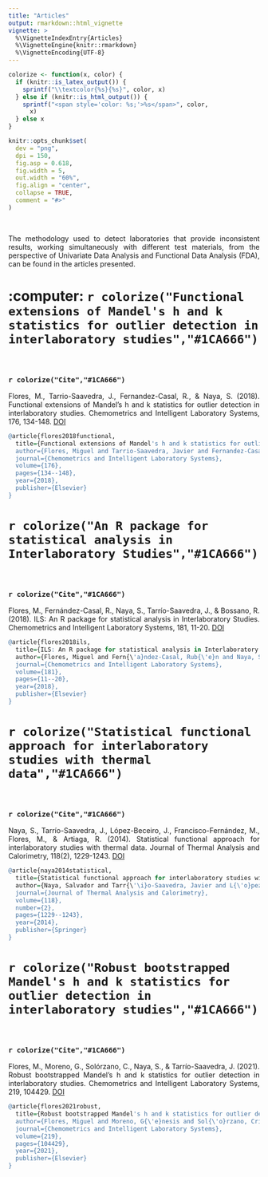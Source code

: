 ```yaml
---
title: "Articles"
output: rmarkdown::html_vignette
vignette: >
  %\VignetteIndexEntry{Articles}
  %\VignetteEngine{knitr::rmarkdown}
  %\VignetteEncoding{UTF-8}
---
```


```r
colorize <- function(x, color) {
  if (knitr::is_latex_output()) {
    sprintf("\\textcolor{%s}{%s}", color, x)
  } else if (knitr::is_html_output()) {
    sprintf("<span style='color: %s;'>%s</span>", color,
      x)
  } else x
}
```
```r
knitr::opts_chunk$set(
  dev = "png",
  dpi = 150,
  fig.asp = 0.618,
  fig.width = 5,
  out.width = "60%",
  fig.align = "center",
  collapse = TRUE,
  comment = "#>"
)
```
<br>

<p style="text-align:justify;">The methodology used to detect laboratories that provide inconsistent results, working simultaneously with different test materials, from the perspective of Univariate Data Analysis and Functional Data Analysis (FDA), can be found in the articles presented.</p>


# :computer: `r colorize("Functional extensions of Mandel's h and k statistics for outlier detection in interlaboratory studies","#1CA666")`

<object data="Articles/ArticuloMiguelFlores.pdf" width=775, height=550></object>

<br>

### `r colorize("Cite","#1CA666")`

<p style="text-align:justify;"> Flores, M., Tarrio-Saavedra, J., Fernandez-Casal, R., & Naya, S. (2018). Functional extensions of Mandel's h and k statistics for outlier detection in interlaboratory studies. Chemometrics and Intelligent Laboratory Systems, 176, 134-148. [DOI](https://doi.org/10.1016/j.chemolab.2018.03.016)</p>

```r
@article{flores2018functional,
  title={Functional extensions of Mandel's h and k statistics for outlier detection in interlaboratory studies},
  author={Flores, Miguel and Tarrio-Saavedra, Javier and Fernandez-Casal, Ruben and Naya, Salvador},
  journal={Chemometrics and Intelligent Laboratory Systems},
  volume={176},
  pages={134--148},
  year={2018},
  publisher={Elsevier}
}
```

# `r colorize("An R package for statistical analysis in Interlaboratory Studies","#1CA666")`

<object data="Articles/ILSarticle.pdf" width=775, height=550></object>

<br>

### `r colorize("Cite","#1CA666")`

<p style="text-align:justify;"> Flores, M., Fernández-Casal, R., Naya, S., Tarrío-Saavedra, J., & Bossano, R. (2018). ILS: An R package for statistical analysis in Interlaboratory Studies. Chemometrics and Intelligent Laboratory Systems, 181, 11-20. [DOI](https://doi.org/10.1016/j.chemolab.2018.07.013)</p>

```r
@article{flores2018ils,
  title={ILS: An R package for statistical analysis in Interlaboratory Studies},
  author={Flores, Miguel and Fern{\'a}ndez-Casal, Rub{\'e}n and Naya, Salvador and Tarr{\'\i}o-Saavedra, Javier and Bossano, Roberto},
  journal={Chemometrics and Intelligent Laboratory Systems},
  volume={181},
  pages={11--20},
  year={2018},
  publisher={Elsevier}
}
```

# `r colorize("Statistical functional approach for interlaboratory studies with thermal data","#1CA666")`

<object data="Articles/(2014) JCR Statistical functional approach for interlaboratory studies with thermal data.pdf" width=775, height=550></object>

<br>

### `r colorize("Cite","#1CA666")`

<p style="text-align:justify;"> Naya, S., Tarrío-Saavedra, J., López-Beceiro, J., Francisco-Fernández, M., Flores, M., & Artiaga, R. (2014). Statistical functional approach for interlaboratory studies with thermal data. Journal of Thermal Analysis and Calorimetry, 118(2), 1229-1243. [DOI](https://doi.org/10.1007/s10973-014-4039-1)</p>

```r
@article{naya2014statistical,
  title={Statistical functional approach for interlaboratory studies with thermal data},
  author={Naya, Salvador and Tarr{\'\i}o-Saavedra, Javier and L{\'o}pez-Beceiro, Jorge and Francisco-Fern{\'a}ndez, Mario and Flores, Miguel and Artiaga, Ram{\'o}n},
  journal={Journal of Thermal Analysis and Calorimetry},
  volume={118},
  number={2},
  pages={1229--1243},
  year={2014},
  publisher={Springer}
}
```

# `r colorize("Robust bootstrapped Mandel's h and k statistics for outlier detection in interlaboratory studies","#1CA666")`

<object data="Articles/(2021) Robust bootstraped Mandel h and k statistics.pdf" width=775, height=550></object>

<br>

### `r colorize("Cite","#1CA666")`

<p style="text-align:justify;"> Flores, M., Moreno, G., Solórzano, C., Naya, S., & Tarrío-Saavedra, J. (2021). Robust bootstrapped Mandel's h and k statistics for outlier detection in interlaboratory studies. Chemometrics and Intelligent Laboratory Systems, 219, 104429. [DOI](https://doi.org/10.1016/j.chemolab.2021.104429)</p>

```r
@article{flores2021robust,
  title={Robust bootstrapped Mandel's h and k statistics for outlier detection in interlaboratory studies},
  author={Flores, Miguel and Moreno, G{\'e}nesis and Sol{\'o}rzano, Cristian and Naya, Salvador and Tarr{\'\i}o-Saavedra, Javier},
  journal={Chemometrics and Intelligent Laboratory Systems},
  volume={219},
  pages={104429},
  year={2021},
  publisher={Elsevier}
}
```


